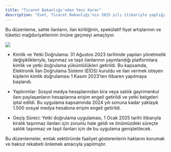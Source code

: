 ```yaml
---
title: "Ticaret Bakanlığı'ndan Yeni Karar"
description: "Evet, Ticaret Bakanlığı'nın 2025 yılı itibariyle yaptığı açıklamaya göre, kira veya satılık gayrimenkullerin sosyal medyada paylaşılması yasaklandı."
---
```


&#x20;Bu düzenleme, sahte ilanların, ilan kirliliğinin, spekülatif fiyat artışlarının ve tüketici mağduriyetlerinin önüne geçmeyi amaçlıyor.&#x20;

![](/images/Bir_yetki_belgesi_yırtılıyor_veya_kırmızı_bir_çarp.jpeg)

* Kimlik ve Yetki Doğrulama: 31 Ağustos 2023 tarihinde yapılan yönetmelik değişiklikleriyle, taşınmaz ve taşıt ilanlarının yayınlandığı platformlara kimlik ve yetki doğrulama yükümlülükleri getirildi. Bu kapsamda, Elektronik İlan Doğrulama Sistemi (EİDS) kuruldu ve ilan vermek isteyen kişilerin kimlik doğrulaması 1 Kasım 2023'ten itibaren yapılmaya başlandı.

* Yaptırımlar: Sosyal medya hesaplarından kira veya satılık gayrimenkul ilanı paylaşanların hesaplarına erişim engeli getirildi ve yetki belgeleri iptal edildi. Bu uygulama kapsamında 2024 yılı sonuna kadar yaklaşık 1.500 sosyal medya hesabına erişim engeli getirildi.

* Geçiş Süreci: Yetki doğrulama uygulaması, 1 Ocak 2025 tarihi itibarıyla kiralık taşınmaz ilanları için zorunlu hale geldi ve önümüzdeki süreçte satılık taşınmaz ve taşıt ilanları için de bu uygulama genişletilecek.

Bu düzenlemeler, emlak sektöründe faaliyet gösterenlerin haklarını korumak ve haksız rekabeti önlemek amacıyla yapılmıştır.